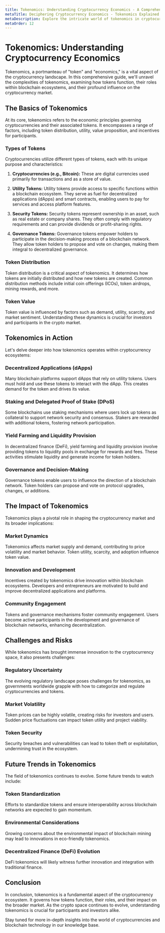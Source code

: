 ```yaml
---
title: Tokenomics: Understanding Cryptocurrency Economics - A Comprehensive Guide
metaTitle: Deciphering Cryptocurrency Economics - Tokenomics Explained
metaDescription: Explore the intricate world of tokenomics in cryptocurrencies. Learn how tokens work, their role in ecosystems, and their impact on the crypto market.
metaOrder: 12
---
```


# Tokenomics: Understanding Cryptocurrency Economics

Tokenomics, a portmanteau of "token" and "economics," is a vital aspect of the cryptocurrency landscape. In this comprehensive guide, we'll unravel the complexities of tokenomics, examining how tokens function, their roles within blockchain ecosystems, and their profound influence on the cryptocurrency market.

## The Basics of Tokenomics

At its core, tokenomics refers to the economic principles governing cryptocurrencies and their associated tokens. It encompasses a range of factors, including token distribution, utility, value proposition, and incentives for participants.

### Types of Tokens

Cryptocurrencies utilize different types of tokens, each with its unique purpose and characteristics:

1. **Cryptocurrencies (e.g., Bitcoin):** These are digital currencies used primarily for transactions and as a store of value.

2. **Utility Tokens:** Utility tokens provide access to specific functions within a blockchain ecosystem. They serve as fuel for decentralized applications (dApps) and smart contracts, enabling users to pay for services and access platform features.

3. **Security Tokens:** Security tokens represent ownership in an asset, such as real estate or company shares. They often comply with regulatory requirements and can provide dividends or profit-sharing rights.

4. **Governance Tokens:** Governance tokens empower holders to participate in the decision-making process of a blockchain network. They allow token holders to propose and vote on changes, making them integral to decentralized governance.

### Token Distribution

Token distribution is a critical aspect of tokenomics. It determines how tokens are initially distributed and how new tokens are created. Common distribution methods include initial coin offerings (ICOs), token airdrops, mining rewards, and more.

### Token Value

Token value is influenced by factors such as demand, utility, scarcity, and market sentiment. Understanding these dynamics is crucial for investors and participants in the crypto market.

## Tokenomics in Action

Let's delve deeper into how tokenomics operates within cryptocurrency ecosystems:

### Decentralized Applications (dApps)

Many blockchain platforms support dApps that rely on utility tokens. Users must hold and use these tokens to interact with the dApp. This creates demand for the token and drives its value.

### Staking and Delegated Proof of Stake (DPoS)

Some blockchains use staking mechanisms where users lock up tokens as collateral to support network security and consensus. Stakers are rewarded with additional tokens, fostering network participation.

### Yield Farming and Liquidity Provision

In decentralized finance (DeFi), yield farming and liquidity provision involve providing tokens to liquidity pools in exchange for rewards and fees. These activities stimulate liquidity and generate income for token holders.

### Governance and Decision-Making

Governance tokens enable users to influence the direction of a blockchain network. Token holders can propose and vote on protocol upgrades, changes, or additions.

## The Impact of Tokenomics

Tokenomics plays a pivotal role in shaping the cryptocurrency market and its broader implications:

### Market Dynamics

Tokenomics affects market supply and demand, contributing to price volatility and market behavior. Token utility, scarcity, and adoption influence token value.

### Innovation and Development

Incentives created by tokenomics drive innovation within blockchain ecosystems. Developers and entrepreneurs are motivated to build and improve decentralized applications and platforms.

### Community Engagement

Tokens and governance mechanisms foster community engagement. Users become active participants in the development and governance of blockchain networks, enhancing decentralization.

## Challenges and Risks

While tokenomics has brought immense innovation to the cryptocurrency space, it also presents challenges:

### Regulatory Uncertainty

The evolving regulatory landscape poses challenges for tokenomics, as governments worldwide grapple with how to categorize and regulate cryptocurrencies and tokens.

### Market Volatility

Token prices can be highly volatile, creating risks for investors and users. Sudden price fluctuations can impact token utility and project viability.

### Token Security

Security breaches and vulnerabilities can lead to token theft or exploitation, undermining trust in the ecosystem.

## Future Trends in Tokenomics

The field of tokenomics continues to evolve. Some future trends to watch include:

### Token Standardization

Efforts to standardize tokens and ensure interoperability across blockchain networks are expected to gain momentum.

### Environmental Considerations

Growing concerns about the environmental impact of blockchain mining may lead to innovations in eco-friendly tokenomics.

### Decentralized Finance (DeFi) Evolution

DeFi tokenomics will likely witness further innovation and integration with traditional finance.

## Conclusion

In conclusion, tokenomics is a fundamental aspect of the cryptocurrency ecosystem. It governs how tokens function, their roles, and their impact on the broader market. As the crypto space continues to evolve, understanding tokenomics is crucial for participants and investors alike.

Stay tuned for more in-depth insights into the world of cryptocurrencies and blockchain technology in our knowledge base.
